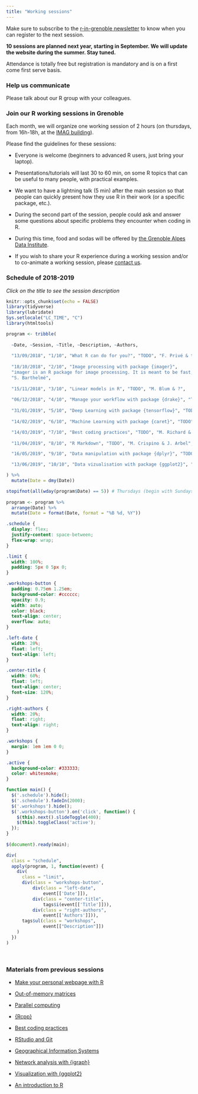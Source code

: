 ```yaml
---
title: "Working sessions"
---
```


Make sure to subscribe to the [r-in-grenoble newsletter](https://listes.univ-grenoble-alpes.fr/sympa/subscribe/r-in-grenoble?previous_action=info) to know when you can register to the next session.

**10 sessions are planned next year, starting in September. We will update the website during the summer. Stay tuned.**

<!-- You can register to session 10 about how to make your personal webpage with R [there](https://www.eventbrite.fr/e/billets-grenoble-rug-working-session-n10-make-your-personal-webpage-with-r-46708386040). -->

Attendance is totally free but registration is mandatory and is on a first come first serve basis.

### Help us communicate

Please talk about our R group with your colleagues. 
<!-- You can also print [this poster](poster.pdf) and put it up somewhere at work. -->

### Join our R working sessions in Grenoble

Each month, we will organize one working session of 2 hours (on thursdays, from 16h-18h, at the [IMAG building](https://r-in-grenoble.github.io/members.html)). 

Please find the guidelines for these sessions:
    
- Everyone is welcome (beginners to advanced R users, just bring your laptop).

- Presentations/tutorials will last 30 to 60 min, on some R topics that can be useful to many people, with practical examples.

- We want to have a lightning talk (5 min) after the main session so that people can quickly present how they use R in their work (or a specific package, etc.).

- During the second part of the session, people could ask and answer some questions about specific problems they encounter when coding in R.

- During this time, food and sodas will be offered by [the Grenoble Alpes Data Institute](https://data-institute.univ-grenoble-alpes.fr/).

- If you wish to share your R experience during a working session and/or to co-animate a working session, please [contact us](mailto:florian.prive@univ-grenoble-alpes.fr,magali.richard@univ-grenoble-alpes.fr).

### Schedule of 2018-2019

*Click on the title to see the session description*

```r
knitr::opts_chunk$set(echo = FALSE)
library(tidyverse)
library(lubridate)
Sys.setlocale("LC_TIME", "C")
library(htmltools)
```

```r
program <- tribble(
  
  ~Date, ~Session, ~Title, ~Description, ~Authors,
  
  "13/09/2018", "1/10", "What R can do for you?", "TODO", "F. Privé & team",
  
  "18/10/2018", "2/10", "Image processing with package {imager}", 
  "imager is an R package for image processing. It is meant to be fast, flexible and to integrate well with standard R functions and data structures. imager is based on CImg, a C++ library for image processing with a clean and easy-to-use API.", 
  "S. Barthelmé",
  
  "15/11/2018", "3/10", "Linear models in R", "TODO", "M. Blum & ?",
  
  "06/12/2018", "4/10", "Manage your workflow with package {drake}", "TODO", "X. Laviron & ?",
  
  "31/01/2019", "5/10", "Deep Learning with package {tensorflow}", "TODO", "O. François & ?",
  
  "14/02/2019", "6/10", "Machine Learning with package {caret}", "TODO", "? & ?",

  "14/03/2019", "7/10", "Best coding practices", "TODO", "M. Richard & ?",
  
  "11/04/2019", "8/10", "R Markdown", "TODO", "M. Crispino & J. Arbel",

  "16/05/2019", "9/10", "Data manipulation with package {dplyr}", "TODO", "M. Blum & ?",

  "13/06/2019", "10/10", "Data vizualisation with package {ggplot2}", "TODO", "? & F. Privé"

) %>%
  mutate(Date = dmy(Date)) 

stopifnot(all(wday(program$Date) == 5)) # Thursdays (begin with Sundays)
          
program <- program %>%
  arrange(Date) %>%
  mutate(Date = format(Date, format = "%B %d, %Y"))
```


```css
.schedule {
  display: flex;
  justify-content: space-between;
  flex-wrap: wrap;
}

.limit {
  width: 100%;
  padding: 5px 0 5px 0;
}

.workshops-button {
  padding: 0.75em 1.25em;
  background-color: #cccccc;
  opacity: 0.9;
  width: auto;
  color: black;
  text-align: center;
  overflow: auto;
}

.left-date {
  width: 20%;
  float: left;
  text-align: left;
}

.center-title {
  width: 60%;
  float: left;
  text-align: center;
  font-size: 120%;
}

.right-authors {
  width: 20%;
  float: right;
  text-align: right;
}

.workshops {
  margin: 1em 1em 0 0;
}

.active {
  background-color: #333333;
  color: whitesmoke;
}
```

```js
function main() {
  $('.schedule').hide();
  $('.schedule').fadeIn(2000);
  $('.workshops').hide();
  $('.workshops-button').on('click', function() {
    $(this).next().slideToggle(400);
    $(this).toggleClass('active');
  });
}
 
$(document).ready(main);
```


```r
div(
  class = "schedule",
  apply(program, 1, function(event) {
    div(
      class = "limit",
      div(class = "workshops-button", 
          div(class = "left-date", 
              event[['Date']]),
          div(class = "center-title", 
              tags$i(event[['Title']])),
          div(class = "right-authors",
              event[['Authors']])),
      tags$ul(class = "workshops",
              event[["Description"]])
    )
  })
) 
```

<br>

### Materials from previous sessions

- [Make your personal webpage with R](https://privefl.github.io/R-presentation/rmarkdown-websites.html)

- [Out-of-memory matrices](https://privefl.github.io/R-presentation/bigstatsr.html)

- [Parallel computing](session-parallel.zip)

- [{Rcpp}](https://privefl.github.io/R-presentation/Rcpp.html)

- [Best coding practices](https://jarbel.github.io/Rgoodpractice/rpresentation.html)

- [RStudio and Git](https://privefl.github.io/R-presentation/rstudio-git.html)

- [Geographical Information Systems](http://www-leca.ujf-grenoble.fr/pageperso/boyerfr/ESPACE-PERSO/TP.zip)

- [Network analysis with {igraph}](http://www.gipsa-lab.grenoble-inp.fr/~sophie.achard/Tutorial_brainwaver/tutorial_practice_graph_html.html)

- [Visualization with {ggplot2}](https://privefl.github.io/R-presentation/ggplot2.html)

- [An introduction to R](https://github.com/fchuffar/intro_r)
